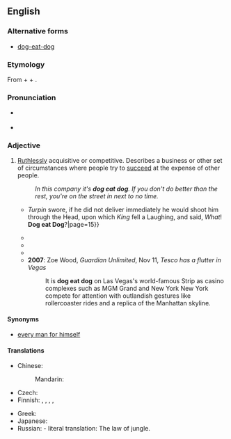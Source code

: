 {{also|dog-eat-dog}}
==English==

===Alternative forms===
* [[dog-eat-dog]]

===Etymology===
From {{m|en|dog}} + {{m|en|eat}} + {{m|en|dog}}.
{{etystub|en|origin, uses of the phrase since 20th century?}}

===Pronunciation===
* {{a|UK}} {{IPA|/dɒɡ iːt dɒɡ/|lang=en}}
* {{a|US}} {{IPA|/dɔɡ it dɔɡ/|lang=en}}

===Adjective===
{{en-adj|-}}

# [[ruthless|Ruthlessly]] acquisitive or competitive. Describes a business or other set of circumstances where people try to [[succeed]] at the expense of other people.
#: ''In this company it's '''dog eat dog'''. If you don't do better than the rest, you're on the street in next to no time.''
#* {{quote-book|title=The Genuine History of the Life of Richard Turpin|year=1739|passage={{...}} ''Turpin'' swore, if he did not deliver immediately he would shoot him through the Head, upon which ''King'' fell a Laughing, and said, ''What''! '''Dog eat Dog'''?|page=15}}
#* {{quote-magazine|magazine=Cobbett's Political Register|page=661|date=10 December 1825|passage=He has acted upon the principle of '''dog eat dog'''; and has fallen upon his own-brethren of the broad sheet, saying worse of them almost than I ever did; but still not half so bad as they "deserve.|title=To My True Disciples}}
#* {{quote-magazine|magazine=The Knickerbocker; Or, New-York Monthly Magazine|year=1851|passage=In that event, as clear as fog, / You'll know what's meant by '''dog eat dog'''!|month=April}}
#* {{quote-book|title=A Hazard of New Fortunes|author=William Dena Howells|year=1889|passage=As for the game I came on them, it was '''dog eat dog''', anyway.|page=266}}
#* '''2007''': Zoe Wood, ''Guardian Unlimited'', Nov 11, ''Tesco has a flutter in Vegas''
#*: It is '''dog eat dog''' on Las Vegas's world-famous Strip as casino complexes such as MGM Grand and New York New York compete for attention with outlandish gestures like rollercoaster rides and a replica of the Manhattan skyline.

====Synonyms====
* [[every man for himself]]

====Translations====
{{trans-top|harsh and ruthless}}
* Chinese:
*: Mandarin: {{t|cmn|狗咬狗|tr=gǒuyǎogǒu|sc=Hani}}
* Czech: {{t|cs|podle zákona džungle}}
* Finnish: {{t+|fi|häikäilemätön}}, {{t+|fi|säälimätön}}, {{t+|fi|ankara}}, {{t+|fi|armoton}}, {{t+|fi|karu}}
{{trans-mid}}
* Greek: {{t|el|κλέψας του κλέψαντος}}
* Japanese: {{t|ja|食うか食われるか|tr=kuuka kuwareruka}}
* Russian: {{t+|ru|зако́н джунглей|m}} - literal translation: The law of jungle.
{{trans-bottom}}